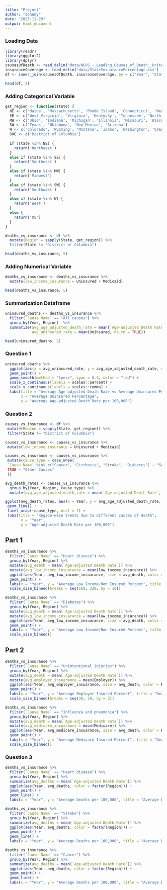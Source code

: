 ```yaml
---
title: "Project"
author: "Johnny"
date: "2023-11-29"
output: html_document
---
```


### Loading Data
```r
library(readr)
library(ggplot2)
library(dplyr)
causesOfDeath <- read_delim("data/NCHS_-_Leading_Causes_of_Death__United_States.csv")
insuranceCoverage <- read_delim("data/StateInsuarancePercentage.csv")
df <- inner_join(causesOfDeath, insuranceCoverage, by = c("Year", "State"))

head(df, 5)
```

### Adding Categorical Variable
```r
get_region <- function(state) {
  NE <- c('Maine', 'Massachusetts', 'Rhode Island', 'Connecticut', 'New Hampshire', 'Vermont', 'New York', 'Pennsylvania', 'New Jersey', 'Delaware', 'Maryland')
  SE <- c('West Virginia', 'Virginia', 'Kentucky', 'Tennessee', 'North Carolina', 'South Carolina', 'Georgia', 'Alabama', 'Mississippi', 'Arkansas', 'Louisiana', 'Florida')
  MW <- c('Ohio', 'Indiana', 'Michigan', 'Illinois', 'Missouri', 'Wisconsin', 'Minnesota', 'Iowa', 'Kansas', 'Nebraska', 'South Dakota', 'North Dakota')
  SW <- c('Texas', 'Oklahoma', 'New Mexico', 'Arizona')
  W <- c('Colorado', 'Wyoming', 'Montana', 'Idaho', 'Washington', 'Oregon', 'Utah', 'Nevada', 'California', 'Alaska', 'Hawaii')
  DOC <- c('District of Columbia')
  
  if (state %in% NE) {
    return('Northeast')
  }
  else if (state %in% SE) {
    return('Southeast')
  }
  else if (state %in% MW) {
    return('Midwest')
  }
  else if (state %in% SW) {
    return('Southwest')
  }
  else if (state %in% W) {
    return('West')
  }
  else {
    return('US')
  }
}

deaths_vs_insurance <- df %>%
  mutate(Region = sapply(State, get_region)) %>% 
  filter(State != "District of Columbia")

head(deaths_vs_insurance, 5)
```

### Adding Numerical Variable
```r
deaths_vs_insurance <- deaths_vs_insurance %>% 
  mutate(low_income_insurance = Uninsured + Medicaid)

head(deaths_vs_insurance, 5)
```

### Summarization Dataframe
```r
uninsured_deaths <- deaths_vs_insurance %>% 
  filter(`Cause Name` == "All causes") %>% 
  group_by(Year, Region)  %>% 
  summarize(avg_age_adjusted_death_rate = mean(`Age-adjusted Death Rate`, na.rm = TRUE),
            avg_uninsured_rate = mean(Uninsured, na.rm = TRUE))

head(uninsured_deaths, 5)
```

### Question 1
```r
uninsured_deaths %>% 
  ggplot(aes(x = avg_uninsured_rate, y = avg_age_adjusted_death_rate, color = factor(Region))) +
  geom_point() +
  geom_smooth(method = "loess", span = 0.4, color = "red") +
  scale_x_continuous(labels = scales::percent) +
  scale_y_continuous(labels = scales::comma) +
  labs(title = "Average Age-adjusted Death Rate vs Average Uninsured Percentage (2008-2017)",
       x = "Average Uninsured Percentage",
       y = "Average Age-adjusted Death Rate per 100,000") 
```

### Question 2
```r
causes_vs_insurance <- df %>%
 mutate(Region = sapply(State, get_region)) %>% 
 filter(State != "District of Columbia")

causes_vs_insurance <- causes_vs_insurance %>% 
 mutate(low_income_insurance = Uninsured + Medicaid)

causes_vs_insurance <- causes_vs_insurance %>% 
 mutate(cause_type = case_when(
 `Cause Name` %in% c("Cancer", "Cirrhosis", "Stroke", "Diabetes") ~ "Selected Causes",
 TRUE ~ "Other Causes"
 ))

avg_death_rates <- causes_vs_insurance %>% 
  group_by(Year, Region, cause_type) %>% 
  mutate(avg_age_adjusted_death_rate = mean(`Age-adjusted Death Rate`, na.rm = TRUE), avg_uninsured_rate = mean(Uninsured, na.rm = TRUE))

ggplot(avg_death_rates, aes(x = Year, y = avg_age_adjusted_death_rate, group = Region, color = Region)) +
 geom_line() +
 facet_wrap(~cause_type, ncol = 1) +
 labs(title = "Region-wise trends due to different causes of death",
       x = "Year",
       y = "Age-adjusted Death Rate per 100,000") 
```

## Part 1
```r
deaths_vs_insurance %>% 
  filter(`Cause Name` == "Heart disease") %>% 
  group_by(Year, Region) %>% 
  mutate(avg_death = mean(`Age-adjusted Death Rate`)) %>% 
  mutate(avg_low_income_insuarance = mean(low_income_insurance)) %>% 
  ggplot(aes(Year, avg_low_income_insuarance, size = avg_death, color = Region)) +
  geom_point() +
  labs(x = "Year", y = "Average Low Income/Non Insured Percent", title = "Deaths/100,000 based on low income/non insured percent (Heart Disease)") +
  scale_size_binned(breaks = seq(160, 220, by = 10))
```
```r
deaths_vs_insurance %>% 
  filter(`Cause Name` == "Diabetes") %>% 
  group_by(Year, Region) %>% 
  mutate(avg_death = mean(`Age-adjusted Death Rate`)) %>% 
  mutate(avg_low_income_insuarance = mean(low_income_insurance)) %>% 
  ggplot(aes(Year, avg_low_income_insuarance, size = avg_death, color = Region)) +
  geom_point() + 
  labs(x = "Year", y = "Average Low Income/Non Insured Percent", title = "Deaths/100,000 based on low income/non insured percent (Diabetes)") +
  scale_size_binned()
```
## Part 2
```r
deaths_vs_insurance %>% 
  filter(`Cause Name` == "Unintentional injuries") %>% 
  group_by(Year, Region) %>% 
  mutate(avg_death = mean(`Age-adjusted Death Rate`)) %>% 
  mutate(avg_employer_insuarance = mean(Employer)) %>% 
  ggplot(aes(Year, avg_employer_insuarance, size = avg_death, color = Region)) +
  geom_point() + 
  labs(x = "Year", y = "Average Employer Insured Percent", title = "Deaths/100,000 based on employer insured percent (Accidents)") +
  scale_size_binned(breaks = seq(30, 50, by = 3))
```

```r
deaths_vs_insurance %>% 
  filter(`Cause Name` == "Influenza and pneumonia") %>% 
  group_by(Year, Region) %>% 
  mutate(avg_death = mean(`Age-adjusted Death Rate`)) %>% 
  mutate(avg_medicare_insuarance = mean(Medicare)) %>% 
  ggplot(aes(Year, avg_medicare_insuarance, size = avg_death, color = Region)) +
  geom_point() + 
  labs(x = "Year", y = "Average Medicare Insured Percent", title = "Deaths/100,000 based on Medicare insured percent (influenza/pneumonia)") +
  scale_size_binned()
```

### Question 3
```r
deaths_vs_insurance %>% 
  filter(`Cause Name` == "Heart disease") %>% 
  group_by(Year, Region) %>% 
  summarize(avg_deaths = mean(`Age-adjusted Death Rate`)) %>% 
  ggplot(aes(Year, avg_deaths, color = factor(Region))) +
  geom_point() +
  geom_line() +
  labs(x = "Year", y = "Average Deaths per 100,000", title = "Average Deaths per 100,000 (Heart Disease) by Region vs Year")
```

```r
deaths_vs_insurance %>% 
  filter(`Cause Name` == "Stroke") %>% 
  group_by(Year, Region) %>% 
  summarize(avg_deaths = mean(`Age-adjusted Death Rate`)) %>% 
  ggplot(aes(Year, avg_deaths, color = factor(Region))) +
  geom_point() +
  geom_line() +
  labs(x = "Year", y = "Average Deaths per 100,000", title = "Average Deaths per 100,000 (Stroke) by Region vs Year")
```

```r
deaths_vs_insurance %>% 
  filter(`Cause Name` == "Cancer") %>% 
  group_by(Year, Region) %>% 
  summarize(avg_deaths = mean(`Age-adjusted Death Rate`)) %>% 
  ggplot(aes(Year, avg_deaths, color = factor(Region))) +
  geom_point() +
  geom_line() +
  labs(x = "Year", y = "Average Deaths per 100,000", title = "Average Deaths per 100,000 (Cancer) by Region vs Year")
```
